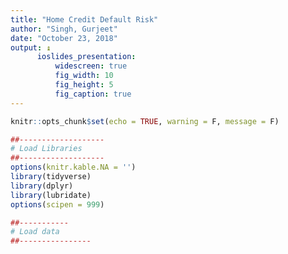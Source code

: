 ```yaml
---
title: "Home Credit Default Risk"
author: "Singh, Gurjeet"
date: "October 23, 2018"
output: ↨
      ioslides_presentation:
          widescreen: true
          fig_width: 10
          fig_height: 5
          fig_caption: true
---
```


```r
knitr::opts_chunk$set(echo = TRUE, warning = F, message = F)

```


```r
##-------------------
# Load Libraries
##-------------------
options(knitr.kable.NA = '')
library(tidyverse)
library(dplyr)
library(lubridate)
options(scipen = 999)
```

```r
##-----------
# Load data
##----------------
```


